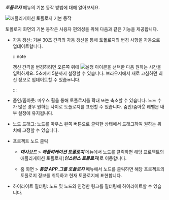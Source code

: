 ***토폴로지*** 메뉴의 기본 동작 방법에 대해 알아보세요.

![애플리케이션 토폴로지 기본 동작](/img/topology-control.png)

토폴로지 화면의 기본 동작은 사용자 편의성을 위해 다음과 같은 기능을 제공합니다.

* 자동 갱신: 기본 30초 간격의 자동 갱신을 통해 토폴로지의 변경 사항을 자동으로 업데이트합니다. 

  :::note

  갱신 간격을 변경하려면 오른쪽 위에 ![설정 아이콘](/img/ico-setting.svg)을 선택한 다음 원하는 시간을 입력하세요. 5초에서 5분까지 설정할 수 있습니다. 브라우저에서 새로 고침하면 최신 정보로 업데이트할 수 있습ㅂ니다.

  :::

* 줌인/줌아웃: 마우스 휠을 통해 토폴로지를 확대 또는 축소할 수 있습니다. 노드 수가 많은 경우 원하는 사이로 토폴로지를 표현할 수 있습니다. 줌인/줌아웃 레벨은 내부 설정에 유지됩니다.

* 노드 드래그: 노드를 마우스 왼쪽 버튼으로 클릭한 상태에서 드래그하여 원하는 위치에 고정할 수 있습니다.

* 프로젝트 노드 클릭

  * ***대시보드*** > ***애플리케이션 토폴로지*** 메뉴에서 노드를 클릭하면 해당 프로젝트의 애플리케이션 토폴로지(***인스턴스 토폴로지***)로 이동합니다.

  * 홈 화면 > ***통합 APP.그룹 토폴로지*** 메뉴에서 노드를 클릭하면 해당 프로젝트의 토폴로지 정보를 취득하고 현재 토폴로지에 표현합니다.

* 하이라이트 필터링: 노드 및 노드와 인정한 링크를 필터링해 하이라이트할 수 있습니다.